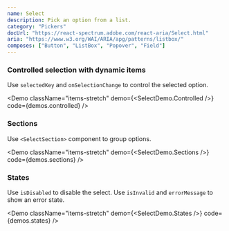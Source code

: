 ```yaml
---
name: Select
description: Pick an option from a list.
category: "Pickers"
docUrl: "https://react-spectrum.adobe.com/react-aria/Select.html"
aria: "https://www.w3.org/WAI/ARIA/apg/patterns/listbox/"
composes: ["Button", "ListBox", "Popover", "Field"]
---
```


### Controlled selection with dynamic items

Use `selectedKey` and `onSelectionChange` to control the selected option.

<Demo
  className="items-stretch"
  demo={<SelectDemo.Controlled />}
  code={demos.controlled}
/>

### Sections

Use `<SelectSection>` component to group options.

<Demo
  className="items-stretch"
  demo={<SelectDemo.Sections />}
  code={demos.sections}
/>

### States

Use `isDisabled` to disable the select. Use `isInvalid` and `errorMessage` to
show an error state.

<Demo
  className="items-stretch"
  demo={<SelectDemo.States />}
  code={demos.states}
/>
